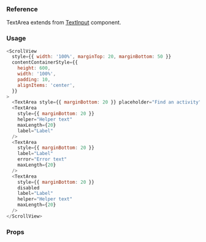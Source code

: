 ### Reference

TextArea extends from
[TextInput](https://facebook.github.io/react-native/docs/textinput) component.

### Usage

```javascript type=expo
<ScrollView
  style={{ width: '100%', marginTop: 20, marginBottom: 50 }}
  contentContainerStyle={{
    height: 600,
    width: '100%',
    padding: 10,
    alignItems: 'center',
  }}
>
  <TextArea style={{ marginBottom: 20 }} placeholder="Find an activity" />
  <TextArea
    style={{ marginBottom: 20 }}
    helper="Helper text"
    maxLength={20}
    label="Label"
  />
  <TextArea
    style={{ marginBottom: 20 }}
    label="Label"
    error="Error text"
    maxLength={20}
  />
  <TextArea
    style={{ marginBottom: 20 }}
    disabled
    label="Label"
    helper="Helper text"
    maxLength={20}
  />
</ScrollView>
```

### Props

<PropsTable component="TextArea" platform="native" />
